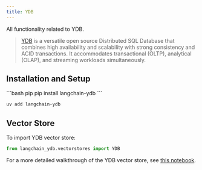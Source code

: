 ```yaml
---
title: YDB
---
```


All functionality related to YDB.

> [YDB](https://ydb.tech/) is a versatile open source Distributed SQL Database that combines
> high availability and scalability with strong consistency and ACID transactions.
> It accommodates transactional (OLTP), analytical (OLAP), and streaming workloads simultaneously.

## Installation and Setup

<CodeGroup>
```bash pip
pip install langchain-ydb
```

```bash uv
uv add langchain-ydb
```
</CodeGroup>

## Vector Store

To import YDB vector store:

```python
from langchain_ydb.vectorstores import YDB
```

For a more detailed walkthrough of the YDB vector store, see [this notebook](/oss/integrations/vectorstores/ydb).
